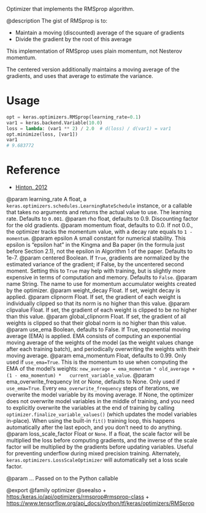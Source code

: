 Optimizer that implements the RMSprop algorithm.

@description
The gist of RMSprop is to:

- Maintain a moving (discounted) average of the square of gradients
- Divide the gradient by the root of this average

This implementation of RMSprop uses plain momentum, not Nesterov momentum.

The centered version additionally maintains a moving average of the
gradients, and uses that average to estimate the variance.

# Usage
```python
opt = keras.optimizers.RMSprop(learning_rate=0.1)
var1 = keras.backend.Variable(10.0)
loss = lambda: (var1 ** 2) / 2.0  # d(loss) / d(var1) = var1
opt.minimize(loss, [var1])
var1
# 9.683772
```

# Reference
- [Hinton, 2012](
    http://www.cs.toronto.edu/~tijmen/csc321/slides/lecture_slides_lec6.pdf)

@param learning_rate A float, a
    `keras.optimizers.schedules.LearningRateSchedule` instance, or
    a callable that takes no arguments and returns the actual value to
    use. The learning rate. Defaults to `0.001`.
@param rho float, defaults to 0.9. Discounting factor for the old gradients.
@param momentum float, defaults to 0.0. If not 0.0., the optimizer tracks the
    momentum value, with a decay rate equals to `1 - momentum`.
@param epsilon A small constant for numerical stability. This epsilon is
    "epsilon hat" in the Kingma and Ba paper (in the formula just before
    Section 2.1), not the epsilon in Algorithm 1 of the paper. Defaults
    to 1e-7.
@param centered Boolean. If `True`, gradients are normalized by the estimated
    variance of the gradient; if False, by the uncentered second moment.
    Setting this to `True` may help with training, but is slightly more
    expensive in terms of computation and memory. Defaults to `False`.
@param name String. The name to use
  for momentum accumulator weights created by
  the optimizer.
@param weight_decay Float. If set, weight decay is applied.
@param clipnorm Float. If set, the gradient of each weight is individually
  clipped so that its norm is no higher than this value.
@param clipvalue Float. If set, the gradient of each weight is clipped to be
  no higher than this value.
@param global_clipnorm Float. If set, the gradient of all weights is clipped
  so that their global norm is no higher than this value.
@param use_ema Boolean, defaults to False. If True, exponential moving average
  (EMA) is applied. EMA consists of computing an exponential moving
  average of the weights of the model (as the weight values change after
  each training batch), and periodically overwriting the weights with
  their moving average.
@param ema_momentum Float, defaults to 0.99. Only used if `use_ema=True`.
  This is the momentum to use when computing
  the EMA of the model's weights:
  `new_average = ema_momentum * old_average + (1 - ema_momentum) *
  current_variable_value`.
@param ema_overwrite_frequency Int or None, defaults to None. Only used if
  `use_ema=True`. Every `ema_overwrite_frequency` steps of iterations,
  we overwrite the model variable by its moving average.
  If None, the optimizer
  does not overwrite model variables in the middle of training, and you
  need to explicitly overwrite the variables at the end of training
  by calling `optimizer.finalize_variable_values()`
  (which updates the model
  variables in-place). When using the built-in `fit()` training loop,
  this happens automatically after the last epoch,
  and you don't need to do anything.
@param loss_scale_factor Float or `None`. If a float, the scale factor will
  be multiplied the loss before computing gradients, and the inverse of
  the scale factor will be multiplied by the gradients before updating
  variables. Useful for preventing underflow during mixed precision
  training. Alternately, `keras.optimizers.LossScaleOptimizer` will
  automatically set a loss scale factor.

@param ... Passed on to the Python callable

@export
@family optimizer
@seealso
+ <https:/keras.io/api/optimizers/rmsprop#rmsprop-class>
+ <https://www.tensorflow.org/api_docs/python/tf/keras/optimizers/RMSprop>
